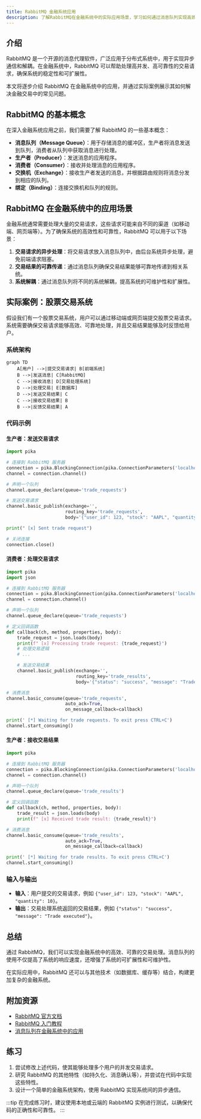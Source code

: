 ```yaml
---
title: RabbitMQ 金融系统应用
description: 了解RabbitMQ在金融系统中的实际应用场景，学习如何通过消息队列实现高效、可靠的金融交易处理。
---
```


## 介绍

RabbitMQ 是一个开源的消息代理软件，广泛应用于分布式系统中，用于实现异步通信和解耦。在金融系统中，RabbitMQ 可以帮助处理高并发、高可靠性的交易请求，确保系统的稳定性和可扩展性。

本文将逐步介绍 RabbitMQ 在金融系统中的应用，并通过实际案例展示其如何解决金融交易中的常见问题。

## RabbitMQ 的基本概念

在深入金融系统应用之前，我们需要了解 RabbitMQ 的一些基本概念：

- **消息队列（Message Queue）**：用于存储消息的缓冲区，生产者将消息发送到队列，消费者从队列中获取消息进行处理。
- **生产者（Producer）**：发送消息的应用程序。
- **消费者（Consumer）**：接收并处理消息的应用程序。
- **交换机（Exchange）**：接收生产者发送的消息，并根据路由规则将消息分发到相应的队列。
- **绑定（Binding）**：连接交换机和队列的规则。

## RabbitMQ 在金融系统中的应用场景

金融系统通常需要处理大量的交易请求，这些请求可能来自不同的渠道（如移动端、网页端等）。为了确保系统的高效性和可靠性，RabbitMQ 可以用于以下场景：

1. **交易请求的异步处理**：将交易请求放入消息队列中，由后台系统异步处理，避免前端请求阻塞。
2. **交易结果的可靠传递**：通过消息队列确保交易结果能够可靠地传递到相关系统。
3. **系统解耦**：通过消息队列将不同的系统解耦，提高系统的可维护性和扩展性。

## 实际案例：股票交易系统

假设我们有一个股票交易系统，用户可以通过移动端或网页端提交股票交易请求。系统需要确保交易请求能够高效、可靠地处理，并且交易结果能够及时反馈给用户。

### 系统架构

```mermaid
graph TD
    A[用户] -->|提交交易请求| B[前端系统]
    B -->|发送消息| C[RabbitMQ]
    C -->|接收消息| D[交易处理系统]
    D -->|处理交易| E[数据库]
    D -->|发送交易结果| C
    C -->|接收交易结果| B
    B -->|反馈交易结果| A
```

### 代码示例

#### 生产者：发送交易请求

```python
import pika

# 连接到 RabbitMQ 服务器
connection = pika.BlockingConnection(pika.ConnectionParameters('localhost'))
channel = connection.channel()

# 声明一个队列
channel.queue_declare(queue='trade_requests')

# 发送交易请求
channel.basic_publish(exchange='',
                      routing_key='trade_requests',
                      body='{"user_id": 123, "stock": "AAPL", "quantity": 10}')

print(" [x] Sent trade request")

# 关闭连接
connection.close()
```

#### 消费者：处理交易请求

```python
import pika
import json

# 连接到 RabbitMQ 服务器
connection = pika.BlockingConnection(pika.ConnectionParameters('localhost'))
channel = connection.channel()

# 声明一个队列
channel.queue_declare(queue='trade_requests')

# 定义回调函数
def callback(ch, method, properties, body):
    trade_request = json.loads(body)
    print(f" [x] Processing trade request: {trade_request}")
    # 处理交易逻辑
    # ...

    # 发送交易结果
    channel.basic_publish(exchange='',
                          routing_key='trade_results',
                          body='{"status": "success", "message": "Trade executed"}')

# 消费消息
channel.basic_consume(queue='trade_requests',
                      auto_ack=True,
                      on_message_callback=callback)

print(' [*] Waiting for trade requests. To exit press CTRL+C')
channel.start_consuming()
```

#### 生产者：接收交易结果

```python
import pika

# 连接到 RabbitMQ 服务器
connection = pika.BlockingConnection(pika.ConnectionParameters('localhost'))
channel = connection.channel()

# 声明一个队列
channel.queue_declare(queue='trade_results')

# 定义回调函数
def callback(ch, method, properties, body):
    trade_result = json.loads(body)
    print(f" [x] Received trade result: {trade_result}")

# 消费消息
channel.basic_consume(queue='trade_results',
                      auto_ack=True,
                      on_message_callback=callback)

print(' [*] Waiting for trade results. To exit press CTRL+C')
channel.start_consuming()
```

### 输入与输出

- **输入**：用户提交的交易请求，例如 `{"user_id": 123, "stock": "AAPL", "quantity": 10}`。
- **输出**：交易处理系统返回的交易结果，例如 `{"status": "success", "message": "Trade executed"}`。

## 总结

通过 RabbitMQ，我们可以实现金融系统中的高效、可靠的交易处理。消息队列的使用不仅提高了系统的响应速度，还增强了系统的可扩展性和可维护性。

在实际应用中，RabbitMQ 还可以与其他技术（如数据库、缓存等）结合，构建更加复杂的金融系统。

## 附加资源

- [RabbitMQ 官方文档](https://www.rabbitmq.com/documentation.html)
- [RabbitMQ 入门教程](https://www.rabbitmq.com/getstarted.html)
- [消息队列在金融系统中的应用](https://www.example.com)

## 练习

1. 尝试修改上述代码，使其能够处理多个用户的并发交易请求。
2. 研究 RabbitMQ 的其他特性（如持久化、消息确认等），并尝试在代码中实现这些特性。
3. 设计一个简单的金融系统架构，使用 RabbitMQ 实现系统间的异步通信。

:::tip
在完成练习时，建议使用本地或云端的 RabbitMQ 实例进行测试，以确保代码的正确性和可靠性。
:::